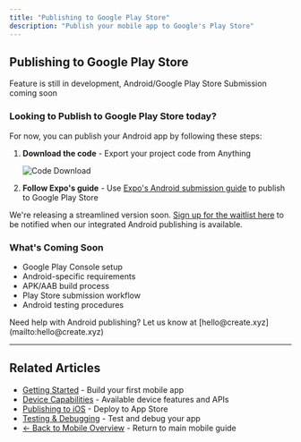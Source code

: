 ```yaml
---
title: "Publishing to Google Play Store"
description: "Publish your mobile app to Google's Play Store"
---
```


## Publishing to Google Play Store

<Warning>
  Feature is still in development, Android/Google Play Store Submission coming soon
</Warning>

### Looking to Publish to Google Play Store today?

For now, you can publish your Android app by following these steps:

1. **Download the code** - Export your project code from Anything

   ![Code Download](/images/codedownload.png)
2. **Follow Expo's guide** - Use [Expo's Android submission guide](https://docs.expo.dev/submit/android/) to publish to Google Play Store

We're releasing a streamlined version soon. [Sign up for the waitlist here](https://docs.google.com/forms/d/e/1FAIpQLScoAKzW6jn_SD5jbj9_sc4FT54zRNcdGkxG_rlczdGOCX6-HA/viewform?usp=sharing&ouid=116628721247024325559) to be notified when our integrated Android publishing is available.

### What's Coming Soon

- Google Play Console setup
- Android-specific requirements
- APK/AAB build process
- Play Store submission workflow
- Android testing procedures

<Note>
  Need help with Android publishing? Let us know at [hello@create.xyz](mailto:hello@create.xyz)
</Note>

---

## Related Articles

- [Getting Started](/builder/mobile/getting-started) - Build your first mobile app
- [Device Capabilities](/builder/mobile/device-capabilities) - Available device features and APIs
- [Publishing to iOS](/builder/mobile/publishing-ios) - Deploy to App Store
- [Testing & Debugging](/builder/mobile/testing) - Test and debug your app
- [← Back to Mobile Overview](/builder/mobile) - Return to main mobile guide
